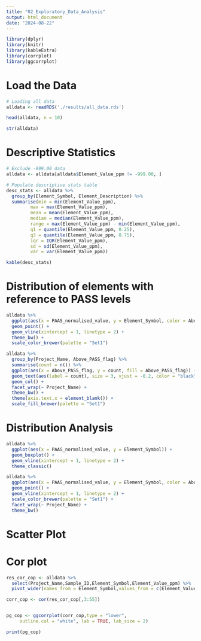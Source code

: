 ```yaml
---
title: "02_Exploratory_Data_Analysis"
output: html_document
date: "2024-08-22"
---
```


```r
library(dplyr)
library(knitr)
library(kableExtra)
library(corrplot)
library(ggcorrplot) 
```


# Load the Data
```r
# Loading all data
alldata <- readRDS('./results/all_data.rds')

head(alldata, n = 10)

str(alldata)
```

# Descriptive Statistics
```r
# Exclude -999.00 data
alldata <- alldata[alldata$Element_Value_ppm != -999.00, ]

# Populate descriptive stats table
desc_stats <- alldata %>%
  group_by(Element_Symbol, Element_Description) %>%
  summarise(min = min(Element_Value_ppm),
         max = max(Element_Value_ppm),
         mean = mean(Element_Value_ppm),
         median = median(Element_Value_ppm),
         range = max(Element_Value_ppm) - min(Element_Value_ppm),
         q1 = quantile(Element_Value_ppm, 0.25),
         q3 = quantile(Element_Value_ppm, 0.75),
         iqr = IQR(Element_Value_ppm),
         sd = sd(Element_Value_ppm),
         var = var(Element_Value_ppm))

kable(desc_stats)
```


# Distribution of elements with reference to PASS levels
```r
alldata %>%
  ggplot(aes(x = PAAS_normalised_value, y = Element_Symbol, color = Above_PASS_flag)) +
  geom_point() +
  geom_vline(xintercept = 1, linetype = 2) +
  theme_bw() +
  scale_color_brewer(palette = "Set1")
```

```r
alldata %>%
  group_by(Project_Name, Above_PASS_flag) %>%
  summarise(count = n()) %>%
  ggplot(aes(x = Above_PASS_flag, y = count, fill = Above_PASS_flag)) +
  geom_text(aes(label = count), size = 3, vjust = -0.2, color = "black") +
  geom_col() +
  facet_wrap(~ Project_Name) +
  theme_bw() +
  theme(axis.text.x = element_blank()) +
  scale_fill_brewer(palette = "Set1")
```


# Distribution Analysis
```r
alldata %>%
  ggplot(aes(x = PAAS_normalised_value, y = Element_Symbol)) +
  geom_boxplot() +
  geom_vline(xintercept = 1, linetype = 2) +
  theme_classic()
```

```r
alldata %>%
  ggplot(aes(x = PAAS_normalised_value, y = Element_Symbol, color = Above_PASS_flag)) +
  geom_point() +
  geom_vline(xintercept = 1, linetype = 2) +
  scale_color_brewer(palette = "Set1") +
  facet_wrap(~ Project_Name) +
  theme_bw()
```


# Scatter Plot



# Cor plot

```r
res_cor_cop <- alldata %>% 
  select(Project_Name,Sample_ID,Element_Symbol,Element_Value_ppm) %>% 
  pivot_wider(names_from = Element_Symbol,values_from = c(Element_Value_ppm))

corr_cop <- cor(res_cor_cop[,3:55])


pg_cop <- ggcorrplot(corr_cop,type = "lower",
     outline.col = "white", lab = TRUE, lab_size = 2)

print(pg_cop)
```




